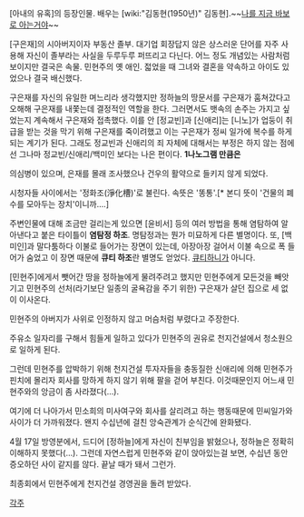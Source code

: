 [아내의 유혹]의 등장인물. 배우는 [wiki:"김동현(1950년)" 김동현].~~[[나를 지금 바보로 아는거야]]~~

[구은재]의 시아버지이자 부동산 졸부. 대기업 회장답지 않은 상스러운 단어를 자주 사용해 자신이 졸부라는 사실을 두루두루 퍼뜨리고 다닌다. 어느 정도 개념있는 사람처럼 보이지만 결국은 속물. 민현주의 옛 애인. 젋었을 때 그녀와 결혼을 약속하고 아이도 있었으나 결국 배신했다. 

구은재를 자신의 유일한 며느리라 생각했지만 정하늘의 땅문서를 구은재가 훔쳐갔다고 오해해 구은재를 내쫓는데 결정적인 역할을 한다. 그러면서도 뱃속의 손주는 가지고 싶었는지 계속해서 구은재와 접촉했다. 이를 안 [정교빈]과 [신애리]는 [니노]가 업둥이 취급을 받는 것을 막기 위해 구은재를 죽이려했고 이는 구은재가 정씨 일가에 복수를 하게되는 계기가 된다. 그래도 정교빈과 신애리의 죄 자체에 대해서는 부정은 하지 않는 점에선 그나마 정교빈/신애리/백미인 보다는 나은 편이다. '''1나노그램 만큼은'''

의심병이 있으며, 은재를 몰래 조사했으나 건우의 활약으로 들키지 않게 되었다. 

시청자들 사이에서는 '정화조(淨化槽)'로 불린다. 속뜻은 '똥통'.[* 본디 뜻이 '건물의 폐수를 모아두는 장치'이니까….]
 
주변인물에 대해 조금만 걸리는게 있으면 [윤비서] 등의 여러 방법을 통해 염탐하여 알아낸다고 붙은 타이틀이 '''염탐정 하조'''. 명탐정과는 뭔가 미묘하게 다른 별명이다. 또, [백미인]과 말다툼하다 이불로 들어가는 장면이 있는데, 아장아장 걸어서 이불 속으로 폭 들어가 숨었고 이 장면 때문에 '''큐티 하조'''란 별명도 얻었다. [[큐티하니]]가 아니다.

[민현주]에게서 뺏어간 땅을 정하늘에게 물려주려고 했지만 민현주에게 모든것을 빼앗기고 민현주의 선처(라기보단 일종의 굴욕감을 주기 위한) 구은재가 살던 집으로 세 없이 이사온다. 

민현주의 아버지가 사위로 인정하지 않고 머슴처럼 부렸다고 주장한다.

주유소 일자리를 구해서 힘들게 일하고 있다가 민현주의 권유로 천지건설에서 청소원으로 일하게 된다.

그런데 민현주를 압박하기 위해 천지건설 투자자들을 충동질한 신애리에 의해 민현주가 핀치에 몰리자 회사를 망하게 하지 않기 위해 팔을 걷어 부친다. 이것때문인지 어느새 민현주와의 앙금이 좀 사라졌다(…).

여기에 더 나아가서 민소희의 미사여구와 회사를 살리려고 하는 행동때문에 민씨일가와 사이가 더 가까워졌다. 왠지 수십년에 걸친 앙숙관계가 순식간에 완화됐다.

4월 17일 방영분에서, 드디어 [정하늘]에게 자신이 친부임을 밝혔으나, 정하늘은 정확히 이해하지 못했다(…). 그런데 자연스럽게 민현주와 같이 앉아있는걸 보면, 수십년 동안 증오하던 사이 같지를 않다. 끝날 때가 돼서 그런가.

최종회에서 민현주에게 천지건설 경영권을 돌려 받았다.

[[각주]]
